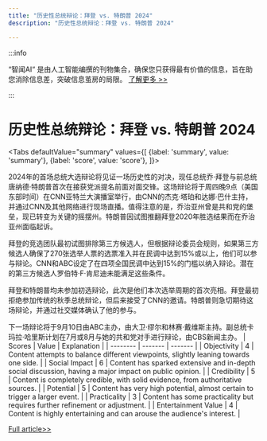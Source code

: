```yaml
---
title: "历史性总统辩论：拜登 vs. 特朗普 2024"
description: "历史性总统辩论：拜登 vs. 特朗普 2024"

---
```



:::info

“智闻AI“ 是由人工智能编撰的刊物集合，确保您只获得最有价值的信息，旨在助您消除信息差，突破信息茧房的局限。  [了解更多 >>](/)

:::

# 历史性总统辩论：拜登 vs. 特朗普 2024


<Tabs
	defaultValue="summary"
	values={[
	{label: 'summary', value: 'summary'},
	{label: 'score', value: 'score'},
]}>
<TabItem value="summary">


2024年的首场总统大选辩论将见证一场历史性的对决，现任总统乔·拜登与前总统唐纳德·特朗普首次在接获党派提名前面对面交锋。这场辩论将于周四晚9点（美国东部时间）在CNN亚特兰大演播室举行，由CNN的杰克·塔珀和达娜·巴什主持，并通过CNN及其他网络进行现场直播。值得注意的是，乔治亚州曾是共和党的堡垒，现已转变为关键的摇摆州。特朗普因试图推翻拜登2020年胜选结果而在乔治亚州面临起诉。

拜登的竞选团队最初试图排除第三方候选人，但根据辩论委员会规则，如果第三方候选人确保了270张选举人票的选票准入并在民调中达到15%或以上，他们可以参与辩论。CNN和ABC设定了在四项全国民调中达到15%的门槛以纳入辩论。潜在的第三方候选人罗伯特·F·肯尼迪未能满足这些条件。

拜登和特朗普均未参加初选辩论，此次是他们本次选举周期的首次亮相。拜登最初拒绝参加传统的秋季总统辩论，但后来接受了CNN的邀请。特朗普则急切期待这场辩论，并通过社交媒体确认了他的参与。

下一场辩论将于9月10日由ABC主办，由大卫·缪尔和林赛·戴维斯主持。副总统卡玛拉·哈里斯计划在7月或8月与她的共和党对手进行辩论，由CBS新闻主办。
</TabItem>
<TabItem value="score">
	| Scores     | Value   | Explanation |
	| -------- | ------- | ------- |
	| Objectivity  | 4    | Content attempts to balance different viewpoints, slightly leaning towards one side.    |
	| Social Impact | 6     | Content has sparked extensive and in-depth social discussion, having a major impact on public opinion.    |
	| Credibility    | 5    | Content is completely credible, with solid evidence, from authoritative sources.    |
	| Potential    | 5    | Content has very high potential, almost certain to trigger a larger event.    |
	| Practicality    | 3    | Content has some practicality but requires further refinement or adjustment.    |
	| Entertainment Value    | 4    | Content is highly entertaining and can arouse the audience's interest.    |
</TabItem>
</Tabs>

[Full article>>](https://apnews.com/article/debatehowtowatch-biden-trump-ff14d6659b6ba50e8456d35035222e85)

